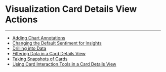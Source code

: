 


Visualization Card Details View Actions
=======================================
***
* [Adding Chart Annotations](..\..\article\adding_chart_annotations\index.qmd)
* [Changing the Default Sentiment for Insights](..\..\article\changing_the_default_sentiment_for_insights\index.qmd)
* [Drilling into Data](..\..\article\drilling_into_data\index.qmd)
* [Filtering Data in a Card Details View](..\..\article\filtering_data_in_a_card_details_view\index.qmd)
* [Taking Snapshots of Cards](..\..\article\taking_snapshots_of_cards\index.qmd)
* [Using Card Interaction Tools in a Card Details View](..\..\article\using_card_interaction_tools_in_a_card_details_view\index.qmd)

